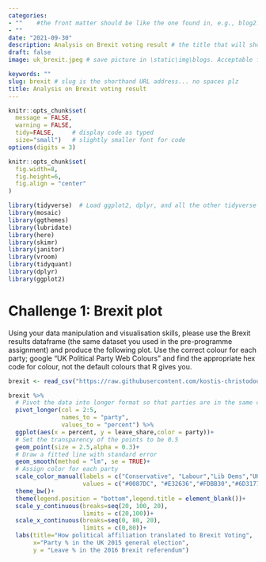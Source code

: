 ```yaml
---
categories:  
- ""    #the front matter should be like the one found in, e.g., blog2.md. It cannot be like the normal Rmd we used
- ""
date: "2021-09-30"
description: Analysis on Brexit voting result # the title that will show up once someone gets to this page
draft: false
image: uk_brexit.jpeg # save picture in \static\img\blogs. Acceptable formats= jpg, jpeg, or png . Your iPhone pics wont work

keywords: ""
slug: brexit # slug is the shorthand URL address... no spaces plz
title: Analysis on Brexit voting result
---
```


```r
knitr::opts_chunk$set(
  message = FALSE, 
  warning = FALSE, 
  tidy=FALSE,     # display code as typed
  size="small")   # slightly smaller font for code
options(digits = 3)

knitr::opts_chunk$set(
  fig.width=8, 
  fig.height=6,
  fig.align = "center"
)
```

```r
library(tidyverse)  # Load ggplot2, dplyr, and all the other tidyverse packages
library(mosaic)
library(ggthemes)
library(lubridate)
library(here)
library(skimr)
library(janitor)
library(vroom)
library(tidyquant)
library(dplyr)
library(ggplot2)
```

# Challenge 1: Brexit plot

Using your data manipulation and visualisation skills, please use the Brexit results dataframe (the same dataset you used in the pre-programme assignment) and produce the following plot. Use the correct colour for each party; google "UK Political Party Web Colours" and find the appropriate hex code for colour, not the default colours that R gives you.

```r
brexit <- read_csv("https://raw.githubusercontent.com/kostis-christodoulou/am01/master/data/brexit_results.csv")
```

```r

brexit %>% 
  # Pivot the data into longer format so that parties are in the same column
  pivot_longer(col = 2:5,
               names_to = "party",
               values_to = "percent") %>% 
  ggplot(aes(x = percent, y = leave_share,color = party))+
  # Set the transparency of the points to be 0.5
  geom_point(size = 2.5,alpha = 0.3)+
  # Draw a fitted line with standard error
  geom_smooth(method = "lm", se = TRUE)+
  # Assign color for each party
  scale_color_manual(labels = c("Conservative", "Labour","Lib Dems","UKIP"),
                     values = c("#0087DC", "#E32636","#FDBB30","#6D3177")) +
  theme_bw()+
  theme(legend.position = "bottom",legend.title = element_blank())+
  scale_y_continuous(breaks=seq(20, 100, 20),
                     limits = c(20,100))+
  scale_x_continuous(breaks=seq(0, 80, 20),
                     limits = c(0,80))+
  labs(title="How political affiliation translated to Brexit Voting",
       x="Party % in the UK 2015 general election",
       y = "Leave % in the 2016 Brexit referendum")

```
